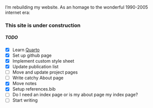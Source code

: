

I'm rebuilding my website. As an homage to the wonderful 1990-2005 internet era:

### This site is under construction

##### TODO

- [x] Learn [Quarto](https://quarto.org/)
- [x] Set up github page
- [x] Implement custom style sheet
- [x] Update publication list
- [ ] Move and update project pages
- [ ] Write catchy About page
- [x] Move notes
- [x] Setup references.bib
- [ ] Do I need an index page or is my about page my index page?
- [ ] Start writing